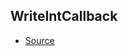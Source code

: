 ## WriteIntCallback



- [Source](https://github.com/Androz2091/discord-player/blob/699caa2/packages/equalizer/src/equalizer/ChannelProcessor.ts#L4)